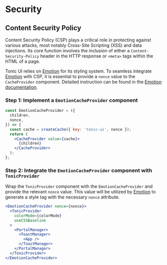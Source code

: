 # Security

## Content Security Policy

Content Security Policy (CSP) plays a critical role in protecting against various attacks, most notably Cross-Site Scripting (XSS) and data injections. Its core function involves the inclusion of either a `Content-Security-Policy` header in the HTTP response or `<meta>` tags within the HTML of a page.

Tonic UI relies on [Emotion](https://emotion.sh/) for its styling system. To seamless integrate [Emotion](https://emotion.sh/) with CSP, it is essential to provide a `nonce` value to the `CacheProvider` component. Detailed instruction can be found in the [Emotion documentation](https://emotion.sh/docs/@emotion/cache).

### Step 1: Implement a `EmotionCacheProvider` component

```jsx disabled
const EmotionCacheProvider = ({
  children,
  nonce,
}) => {
  const cache = createCache({ key: 'tonic-ui', nonce });
  return (
    <CacheProvider value={cache}>
      {children}
    </CacheProvider>
  );
};
```

### Step 2: Integrate the `EmotionCacheProvider` component with `TonicProvider`

Wrap the `TonicProvider` component with the `EmotionCacheProvider` and provide the relevant `nonce` value. This value will be utilized by [Emotion](https://emotion.sh/) to generate a style tag with the necessary `nonce` attribute.

```jsx disabled
<EmotionCacheProvider nonce={nonce}>
  <TonicProvider
    colorMode={colorMode}
    useCSSBaseline
  >
    <PortalManager>
      <ToastManager>
        <App />
      </ToastManager>
    </PortalManager>
  </TonicProvider>
</EmotionCacheProvider>
```

